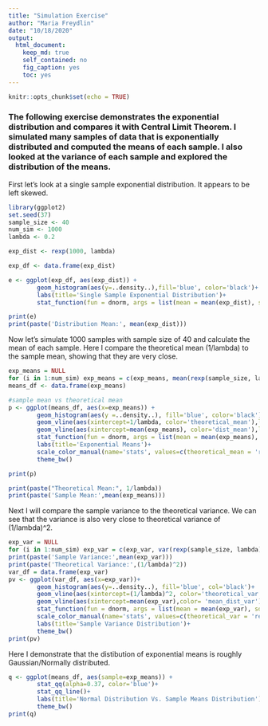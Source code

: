 ```yaml
---
title: "Simulation Exercise"
author: "Maria Freydlin"
date: "10/18/2020"
output:
  html_document:
    keep_md: true
    self_contained: no
    fig_caption: yes
    toc: yes
---
```


```r
knitr::opts_chunk$set(echo = TRUE)
```

### The following exercise demonstrates the exponential distribution and compares it with Central Limit Theorem. I simulated  many samples of data that is exponentially distributed and computed the means of each sample. I also looked at the variance of each sample and explored the distribution of the means.

First let's look at a single sample exponential distribution. It appears to be left skewed. 

```r
library(ggplot2)
set.seed(37)
sample_size <- 40
num_sim <- 1000
lambda <- 0.2

exp_dist <- rexp(1000, lambda)

exp_df <- data.frame(exp_dist)

e <- ggplot(exp_df, aes(exp_dist)) + 
        geom_histogram(aes(y=..density..),fill='blue', color='black')+
        labs(title='Single Sample Exponential Distribution')+
        stat_function(fun = dnorm, args = list(mean = mean(exp_dist), sd = sd(exp_dist)), col='black',lwd=1)

print(e)
print(paste('Distribution Mean:', mean(exp_dist)))
```

Now let's simulate 1000 samples with sample size of 40 and calculate the mean of each sample. Here I compare the theoretical mean (1/lambda) to the sample mean, showing that they are very close.

```r



exp_means = NULL
for (i in 1:num_sim) exp_means = c(exp_means, mean(rexp(sample_size, lambda)))
means_df <- data.frame(exp_means)

#sample mean vs theoretical mean
p <- ggplot(means_df, aes(x=exp_means)) +
        geom_histogram(aes(y =..density..), fill='blue', color='black')+
        geom_vline(aes(xintercept=1/lambda, color='theoretical_mean'),lwd=1) +
        geom_vline(aes(xintercept=mean(exp_means), color='dist_mean'),lwd=1)+
        stat_function(fun = dnorm, args = list(mean = mean(exp_means), sd = sd(exp_means)), col='black',lwd=1)+
        labs(title='Exponential Means')+
        scale_color_manual(name='stats', values=c(theoretical_mean = 'red', dist_mean='green'))+
        theme_bw()

print(p)

print(paste("Theoretical Mean:", 1/lambda))
print(paste('Sample Mean:',mean(exp_means)))
```

Next I will compare the sample variance to the theoretical variance. We can see that the variance is also very close to theoretical variance of (1/lambda)^2. 

```r
exp_var = NULL
for (i in 1:num_sim) exp_var = c(exp_var, var(rexp(sample_size, lambda)))
print(paste('Sample Variance:',mean(exp_var)))
print(paste('Theoretical Variance:',(1/lambda)^2))
var_df = data.frame(exp_var)
pv <- ggplot(var_df, aes(x=exp_var))+
        geom_histogram(aes(y=..density..), fill='blue', col='black')+
        geom_vline(aes(xintercept=(1/lambda)^2, color='theoretical_var'),lwd=1)+
        geom_vline(aes(xintercept=mean(exp_var),color= 'mean_dist_var'),lwd=1)+
        stat_function(fun = dnorm, args = list(mean = mean(exp_var), sd = sd(exp_var)), col='black', lwd=1)+
        scale_color_manual(name='stats', values=c(theoretical_var = 'red', mean_dist_var='green'))+
        labs(title='Sample Variance Distribution')+
        theme_bw()
print(pv)
```

Here I demonstrate that the distibution of exponential means is roughly Gaussian/Normally distributed.

```r
q <- ggplot(means_df, aes(sample=exp_means)) +
        stat_qq(alpha=0.37, color='blue')+
        stat_qq_line()+
        labs(title='Normal Distribution Vs. Sample Means Distribution')+
        theme_bw()
print(q)
```